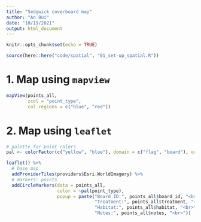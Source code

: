 ```yaml
---
title: "Sedgwick coverboard map"
author: "An Bui"
date: "10/19/2021"
output: html_document
---
```


```r
knitr::opts_chunk$set(echo = TRUE)
```

```r
source(here::here("code/spatial", "01_set-up_spatial.R"))
```

# 1. Map using `mapview`
```r
mapView(points_all, 
        zcol = "point_type", 
        col.regions = c("blue", "red"))
```

# 2. Map using `leaflet`
```r
# palette for point colors
pal <- colorFactor(c("yellow", "blue"), domain = c("flag", "board"), ordered = TRUE)

leaflet() %>% 
  # base map
  addProviderTiles(providers$Esri.WorldImagery) %>%
  # markers: points
  addCircleMarkers(data = points_all,
                   color = ~pal(point_type),
                   popup = paste("Board ID:", points_all$board_id, "<br>",
                                 "Treatment:", points_all$treatment, "<br>",
                                 "Habitat:", points_all$habitat, "<br>",
                                 "Notes:", points_all$notes, "<br>"))
```

